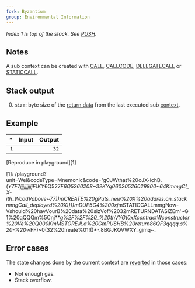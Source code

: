 ```yaml
---
fork: Byzantium
group: Environmental Information
---
```


_Index 1 is top of the stack. See [PUSH](/#60)._

## Notes

A sub context can be created with [CALL](/#F1), [CALLCODE](/#F2), [DELEGATECALL](/#F4) or [STATICCALL](/#FA).

## Stack output

0. `size`: byte size of the [return data](/about#returndata) from the last executed sub [context](/about#executionenv).

## Example

|  \* | Input | Output |
| --: | ----: | -----: |
| `1` |       |   `32` |

[Reproduce in playground][1]

[1]: /playground?unit=Wei&codeType=Mnemonic&code='gCJWthat%20cJX-ichB.(*Y7F7jjjjjjjjjjF)KY*6Q527*F6Q5260208~32KYq06020526029800~64KmmgC!_X-ith_WcodVabove~77))mCREATE%20gPuts_new%20X%20addres.on_stackmmgCall_deployed%20X))))mDUP5G4%200xj*mSTATICCALLmmgNow-Vshould%20havVourB%20data%20sizVof%2032mRETURNDATASIZEm'~G1%20qQQQm%5Cnj***g%2F%2F%20_%20thVYG(0xXcontractWconstructor%20Ve%20Q000KmMSTOREJ!.a%20GmPUSHB%20return86QF3qqqq.s%20-%20w*FF)~0(32%20!reate%01!()*-.8BGJKQVWXY_gjmq~_

## Error cases

The state changes done by the current context are [reverted](#FD) in those cases:

- Not enough gas.
- Stack overflow.
